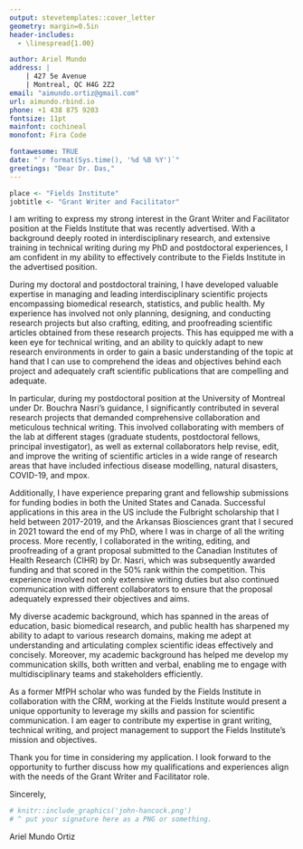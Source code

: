 ```yaml
---
output: stevetemplates::cover_letter
geometry: margin=0.5in
header-includes:
  - \linespread{1.00}

author: Ariel Mundo
address: |
    | 427 5e Avenue
    | Montreal, QC H4G 2Z2
email: "aimundo.ortiz@gmail.com"
url: aimundo.rbind.io
phone: +1 438 875 9203
fontsize: 11pt
mainfont: cochineal
monofont: Fira Code

fontawesome: TRUE
date: "`r format(Sys.time(), '%d %B %Y')`"
greetings: "Dear Dr. Das,"
---
```


```r


place <- "Fields Institute"
jobtitle <- "Grant Writer and Facilitator"


```


I am writing to express my strong interest in the Grant Writer and Facilitator position at the Fields Institute that was recently advertised. With a background deeply rooted in interdisciplinary research, and extensive training in technical writing during my PhD and postdoctoral experiences, I am confident in my ability to effectively contribute to the Fields Institute in the advertised position.

During my doctoral and postdoctoral training, I have developed valuable expertise in managing and leading interdisciplinary scientific projects encompassing biomedical research, statistics, and public health. My experience has involved not only planning, designing, and conducting research projects but also crafting, editing, and proofreading scientific articles obtained from these research projects. This has equipped me with a keen eye for technical writing, and an ability to quickly adapt to new research environments in order to gain a basic understanding of the topic at hand that I can use to comprehend the ideas and objectives behind each project and adequately craft scientific publications that are compelling and adequate.

In particular, during my postdoctoral position at the University of Montreal under Dr. Bouchra Nasri’s guidance, I significantly contributed in several research projects that demanded comprehensive collaboration and meticulous technical writing. This involved collaborating with members of the lab at different stages (graduate students, postdoctoral fellows, principal investigator), as well as external collaborators help revise, edit, and improve the writing of scientific articles in a wide range of research areas that have included infectious disease modelling, natural disasters, COVID-19, and mpox. 

Additionally, I have experience preparing grant and fellowship submissions for funding bodies in both the United States and Canada. Successful applications in this area in the US include the Fulbright scholarship that I held between 2017-2019, and the Arkansas Biosciences grant that I secured in 2021 toward the end of my PhD, where I was in charge of all the writing process. More recently, I collaborated in the writing, editing, and proofreading of a grant proposal submitted to the Canadian Institutes of Health Research (CIHR) by Dr. Nasri, which was subsequently awarded funding and that scored in the 50% rank within the competition. This experience involved not only extensive writing duties but also continued communication with different collaborators to ensure that the proposal adequately expressed their objectives and aims.

My diverse academic background, which has spanned in the areas of education, basic biomedical research, and public health has sharpened my ability to adapt to various research domains, making me adept at understanding and articulating complex scientific ideas effectively and concisely. Moreover, my academic background has helped me develop my communication skills, both written and verbal, enabling me to engage with multidisciplinary teams and stakeholders efficiently.

As a former MfPH scholar who was funded by the Fields Institute in collaboration with the CRM, working at the Fields Institute would present a unique opportunity to leverage my skills and passion for scientific communication. I am eager to contribute my expertise in grant writing, technical writing, and project management to support the Fields Institute's mission and objectives.

Thank you for time in considering my application. I look forward to the opportunity to further discuss how my qualifications and experiences align with the needs of the Grant Writer and Facilitator role.

Sincerely,


```r
# knitr::include_graphics('john-hancock.png')
# ^ put your signature here as a PNG or something.
```

Ariel Mundo Ortiz
